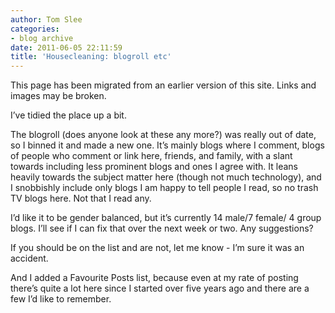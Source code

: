 ```yaml
---
author: Tom Slee
categories:
- blog archive
date: 2011-06-05 22:11:59
title: 'Housecleaning: blogroll etc'
---
```


::: {.callout-note}

This page has been migrated from an earlier version of this site. 
Links and images may be broken.

:::



				

I've tidied the place up a bit.




The blogroll (does anyone look at these any more?) was really out of date, so I binned it and made a new one. It's mainly blogs where I comment, blogs of people who comment or link here, friends, and family, with a slant towards including less prominent blogs and ones I agree with. It leans heavily towards the subject matter here (though not much technology), and I snobbishly include only blogs I am happy to tell people I read, so no trash TV blogs here. Not that I read any.




I'd like it to be gender balanced, but it's currently 14 male/7 female/ 4 group blogs. I'll see if I can fix that over the next week or two. Any suggestions?




If you should be on the list and are not, let me know - I'm sure it was an accident.




And I added a Favourite Posts list, because even at my rate of posting there's quite a lot here since I started over five years ago and there are a few I'd like to remember.


		
